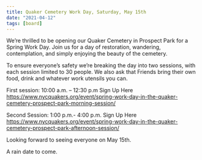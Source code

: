 ```yaml
---
title: Quaker Cemetery Work Day, Saturday, May 15th
date: "2021-04-12"
tags: [board]
---
```


We’re thrilled to be opening our Quaker Cemetery in Prospect Park for a Spring Work Day. Join us for a day of restoration, wandering, contemplation, and simply enjoying the beauty of the cemetery.

To ensure everyone’s safety we’re breaking the day into two sessions, with each session limited to 30 people. We also ask that Friends bring their own food, drink and whatever work utensils you can.

First session: 10:00 a.m. – 12:30 p.m
Sign Up Here https://www.nycquakers.org/event/spring-work-day-in-the-quaker-cemetery-prospect-park-morning-session/

Second Session: 1:00 p.m.- 4:00 p.m.
Sign Up Here https://www.nycquakers.org/event/spring-work-day-in-the-quaker-cemetery-prospect-park-afternoon-session/

Looking forward to seeing everyone on May 15th.

A rain date to come.
